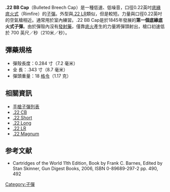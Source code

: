 {{Infobox Firearm Cartridge
|name= .22 BB
|image = File:Bb capsmall2.jpg
|image_size = 200px
|caption= 左至右.22 CB cap、.22 CB short、及[[.22_LR|.22 LR]]；.22 BB cap彈殼的常長度與CB cap相同，不過使用圓球形彈頭
|origin={{flagicon|France}} [[法蘭西第二共和國|法蘭西第二共和國]]
|type= 手槍
<!-- Service history -->
|service= 
|used_by=
|wars= 
<!-- Production history -->
|designer= 
|design_date= 1845年
|manufacturer=
|production_date= 1845年—
|number= 
|variants= 
<!-- Specifications -->
|is_SI_specs=
|parent= 第一個底緣底火式子彈
|case type=底緣，直筒
|bullet=.22
|neck=
|shoulder=
|base=.226
|rim_dia=.275
|rim_thick=
|case_length=.284
|length=.343
|rifling=
|primer=底緣底火
|filling=無發射藥
|filling_weight=零
|detonation=
|yield=
<!-- Ballistic performance -->
|is_SI_ballistics=
|bw1=17
|btype1=球狀
|vel1=700
|en1=26
|bw2=
|btype2=
|vel2=
|en2=
|bw3=
|btype3=
|vel3=
|en3=
|bw4=
|btype4=
|vel4=
|en4=
|bw5=
|btype5=
|vel5=
|en5=
|test_barrel_length=
|balsrc= [https://www.hornady.com/shop/?page=ballistics/popup&product_sku=83177 Hornady]
}}
'''.22 BB Cap'''（Bulleted Breech Cap）是一種低速、低噪音，口徑0.22英吋[[凸緣式底火|底緣底火式]]（Rimfire）的[[子弹|子彈]]。外型與[[.22_LR|.22 LR]]類似，但是較短。力量與口徑0.22英吋的空氣槍相近。通常用於室內練習。.22 BB Cap是於1845年發展的'''第一個底緣底火式子彈'''。由於彈殼內沒有[[裝藥|發射藥]]，僅靠[[底火|底火]]產生的力量將彈頭射出，槍口初速低於 700 英尺／秒（210米／秒）。

== 彈藥規格 ==
* 彈殼長度：0.284 寸（7.2 毫米）
* 全 長：.343 寸（8.7 毫米）
* 彈頭重量：18 [[格令|格令]]（1.17 克）

== 相關資訊 ==
* [[手槍子彈列表|手槍子彈列表]]
* [[.22_CB|.22 CB]]
* [[.22_Short|.22 Short]]
* [[.22_Long|.22 Long]]
* [[.22_LR|.22 LR]]
* [[.22_Magnum|.22 Magnum]]

== 参考文献 ==
<div class="references-small">
<references />
*Cartridges of the World 11th Edition, Book by Frank C. Barnes, Edited by Stan Skinner, Gun Digest Books, 2006, ISBN 0-89689-297-2 pp. 490, 492
</div>

[[Category:子彈|Category:子彈]]